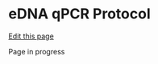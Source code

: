 # eDNA qPCR Protocol
[Edit this page](https://github.com/remygatins/GatinsLabProtocols/edit/main/lab_molec_eDNA_qpcr.qmd)

Page in progress
